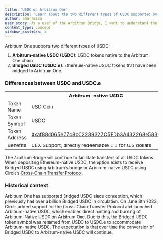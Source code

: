 ```yaml
---
title: 'USDC on Arbitrum One'
description: 'Learn about the two different types of USDC supported by Arbitrum One: Arbitrum-Native USDC and Bridged (from Ethereum) USDC'
author: amarrazza
user_story: As a user of the Arbitrum Bridge, I want to understand the differences between Arbitrum-native USDC and Bridged USDC.
content_type: concept
sidebar_position: 4
---
```


Arbitrum One supports two different types of USDC:

1.  **Arbitrum-native USDC (USDC)**: USDC tokens native to the Arbitrum One chain.
2.  **Bridged USDC (USDC.e)**: Ethereum-native USDC tokens that have been bridged to Arbitrum One.

### Differences between USDC and USDC.e

<table className="small-table">
  <tr>
    <th></th>
    <th>Arbitrum-native USDC</th>
    <th>Bridged USDC</th>
  </tr>
  <tr>
    <td>Token Name</td>
    <td>USD Coin</td>
    <td>Bridged USDC</td>
  </tr>
  <tr>
    <td>Token Symbol</td>
    <td>USDC</td>
    <td>USDC.e</td>
  </tr>
  <tr>
    <td>Token Address</td>
    <td>
      <a href="https://arbiscan.io/token/0xaf88d065e77c8cC2239327C5EDb3A432268e5831">
        0xaf88d065e77c8cC2239327C5EDb3A432268e5831
      </a>
    </td>
    <td>
      <a href="https://arbiscan.io/token/0xff970a61a04b1ca14834a43f5de4533ebddb5cc8">
        0xff970a61a04b1ca14834a43f5de4533ebddb5cc8
      </a>
    </td>
  </tr>
  <tr>
    <td>Benefits</td>
    <td>CEX Support, directly redeemable 1:1 for U.S dollars</td>
    <td></td>
  </tr>
</table>

The Arbitrum Bridge will continue to facilitate transfers of all USDC tokens. When depositing Ethereum-native USDC, the option exists to receive Bridged USDC using Arbitrum's bridge or Arbitrum-native USDC using Circle’s [Cross-Chain Transfer Protocol](https://www.circle.com/en/cross-chain-transfer-protocol).

### Historical context

Arbitrum One has supported Bridged USDC since conception, which previously had over a billion Bridged USDC in circulation. On June 8th 2023, Circle added support for the Cross-Chain Transfer Protocol and launched Arbitrum-native USDC, which enabled direct minting and burning of Arbitrum-Native USDC on Arbitrum One. Due to this, the Bridged USDC token symbol was renamed from USDC to USDC.e to accommodate Arbitrum-native USDC. The expectation is that over time the conversion of Bridged USDC to Arbitrum-native USDC will continue.
